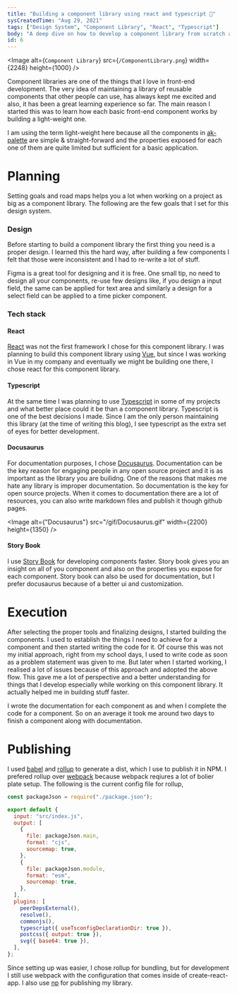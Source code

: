 ```yaml
---
title: "Building a component library using react and typescript 🚀"
sysCreatedTime: "Aug 29, 2021"
tags: ["Design System", "Component Library", "React", "Typescript"]
body: "A deep dive on how to develop a component library from scratch and also a brief overview about the tools I used for my component library"
id: 6
---
```


<Image
  alt={`Component Library`}
  src={`/ComponentLibrary.png`}
  width={2248}
  height={1000}
/>

Component libraries are one of the things that I love in front-end development. The very idea of maintaining a library
of reusable components that other people can use, has always kept me excited and also, it has been a great learning experience so far.
The main reason I started this was to learn how each basic front-end component works by building a light-weight one.

I am using the term light-weight here because all the components in [ak-palette](https://ak-palette.netlify.app/) are simple & straight-forward and the properties exposed for each one of them are quite limited but sufficient
for a basic application.

# Planning

Setting goals and road maps helps you a lot when working on a project as big as a component library. The following are the few goals that
I set for this design system.

### Design

Before starting to build a component library the first thing you need is a proper design. I learned this the hard way, after
building a few components I felt that those were inconsistent and I had to re-write a lot of stuff.

Figma is a great tool for designing and it is free. One small tip, no need to design all your components, re-use few designs like, if you design a input field,
the same can be applied for text area and similarly a design for a select field can be applied to a time picker component.

### Tech stack

#### React

[React](https://github.com/facebook/react) was not the first framework I chose for this component library. I was planning to build this component library
using [Vue](https://github.com/vuejs/vue), but since I was working in Vue in my company and eventually we might be building one there, I chose
react for this component library.

#### Typescript

At the same time I was planning to use [Typescript](https://www.typescriptlang.org/) in some of my projects and what better place could it
be than a component library. Typescript is one of the best decisions I made. Since I
am the only person maintaining this library (at the time of writing this blog), I see typescript as the extra set of eyes for
better development.

#### Docusaurus

For documentation purposes, I chose [Docusaurus](https://docusaurus.io/). Documentation can be the key reason for engaging people in any open source project
and it is as important as the library you are builidng. One of the reasons that makes me hate any library is improper documentation. So
documentation is the key for open source projects. When it comes to documentation there are a lot of resources, you can also write markdown files and
publish it though github pages.

<Image
  alt={"Docusaurus"}
  src="/gif/Docusaurus.gif"
  width={2200}
  height={1350}
/>

#### Story Book

I use [Story Book](https://storybook.js.org/) for developing components faster. Story book gives you an insight on all of you component and
also on the properties you expose for each component. Story book can also be used for documentation,
but I prefer docusaurus because of a better ui and customization.

# Execution

After selecting the proper tools and finalizing designs, I started building the components. I used to establish the things I need to achieve for a
component and then started writing the code for it. Of course this was not my initial approach, right from my school days, I used to
write code as soon as a problem statement was given to me. But later when I started working, I realised a lot of issues because
of this approach and adopted the above flow. This gave me a lot of perspective and a better understanding for things that I develop
especially while working on this component library. It actually helped me in building stuff faster.

I wrote the documentation for each component as and when I complete the code for a component. So on an average it took me around
two days to finish a component along with documentation.

# Publishing

I used [babel](https://babeljs.io/) and [rollup](https://github.com/rollup/rollup) to generate a dist, which I use to publish it in NPM.
I prefered rollup over [webpack](https://github.com/webpack/webpack) because webpack reqiures a lot of bolier plate setup. The following is the current config
file for rollup,

```js
const packageJson = require("./package.json");

export default {
  input: "src/index.js",
  output: [
    {
      file: packageJson.main,
      format: "cjs",
      sourcemap: true,
    },
    {
      file: packageJson.module,
      format: "esm",
      sourcemap: true,
    },
  ],
  plugins: [
    peerDepsExternal(),
    resolve(),
    commonjs(),
    typescript({ useTsconfigDeclarationDir: true }),
    postcss({ output: true }),
    svg({ base64: true }),
  ],
};
```

Since setting up was easier, I chose rollup for bundling, but for development I still use webpack with the configuration that
comes inside of create-react-app. I also use [np](https://github.com/sindresorhus/np) for publishing my library.
